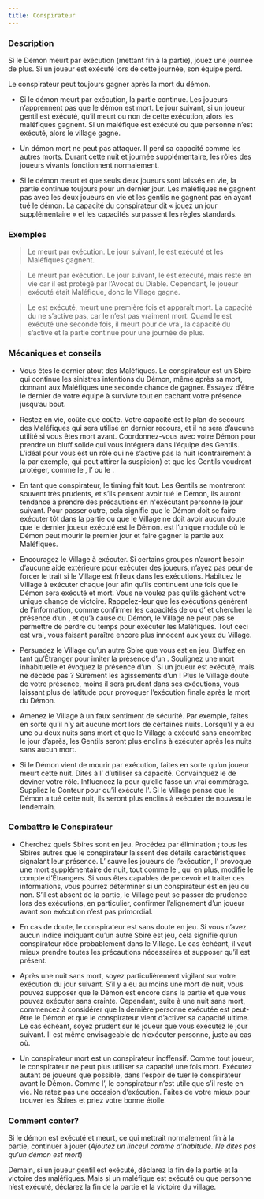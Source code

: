 ```yaml
---
title: Conspirateur
---
```



<Role CONSPIRATEUR header />

### Description

Si le Démon meurt par exécution (mettant fin à la partie), jouez une journée de plus. Si un joueur est exécuté lors de cette journée, son équipe perd.

Le conspirateur peut toujours gagner après la mort du démon.

-   Si le démon meurt par exécution, la partie continue. Les joueurs n’apprennent pas que le démon est mort. Le jour suivant, si un joueur gentil est exécuté, qu’il meurt ou non de cette exécution, alors les maléfiques gagnent. Si un maléfique est exécuté ou que personne n’est exécuté, alors le village gagne.

-   Un démon mort ne peut pas attaquer. Il perd sa capacité comme les autres morts. Durant cette nuit et journée supplémentaire, les rôles des joueurs vivants fonctionnent normalement.

-   Si le démon meurt et que seuls deux joueurs sont laissés en vie, la partie continue toujours pour un dernier jour. Les maléfiques ne gagnent pas avec les deux joueurs en vie et les gentils ne gagnent pas en ayant tué le démon. La capacité du conspirateur dit « jouez un jour supplémentaire » et les capacités surpassent les règles standards. 

### Exemples

> Le <Role SHABALOTH /> meurt par exécution. Le jour suivant, le <Role PROFESSEUR /> est exécuté et les Maléfiques gagnent.

> Le <Role PO /> meurt par exécution. Le jour suivant, le <Role PARRAIN /> est exécuté, mais reste en vie car il est protégé par l’Avocat du Diable. Cependant, le joueur exécuté était Maléfique, donc le Village gagne.

> Le <Role ZOMBUUL /> est exécuté, meurt une première fois et apparaît mort. La capacité du <Role CONSPIRATEUR /> ne s’active pas, car le <Role ZOMBUUL /> n’est pas vraiment mort. Quand le <Role ZOMBUUL /> est exécuté une seconde fois, il meurt pour de vrai, la capacité du <Role CONSPIRATEUR /> s’active et la partie continue pour une journée de plus.

### Mécaniques et conseils

- Vous êtes le dernier atout des Maléfiques. Le conspirateur est un Sbire qui continue les sinistres intentions du Démon, même après sa mort, donnant aux Maléfiques une seconde chance de gagner. Essayez d’être le dernier de votre équipe à survivre tout en cachant votre présence jusqu’au bout.

- Restez en vie, coûte que coûte. Votre capacité est le plan de secours des Maléfiques qui sera utilisé en dernier recours, et il ne sera d’aucune utilité si vous êtes mort avant. Coordonnez-vous avec votre Démon pour prendre un bluff solide qui vous intégrera dans l’équipe des Gentils. L’idéal pour vous est un rôle qui ne s’active pas la nuit (contrairement à la <Role FEMME_DE_CHAMBRE /> par exemple, qui peut attirer la suspicion) et que les Gentils voudront protéger, comme le <Role PACIFISTE />, l’<Role HERBORISTE /> ou le <Role MENESTREL />.

- En tant que conspirateur, le timing fait tout. Les Gentils se montreront souvent très prudents, et s’ils pensent avoir tué le Démon, ils auront tendance à prendre des précautions en n'exécutant personne le jour suivant. Pour passer outre, cela signifie que le Démon doit se faire exécuter tôt dans la partie ou que le Village ne doit avoir aucun doute que le dernier joueur exécuté est le Démon. <Module BAD_MOON_RISING /> est l’unique module où le Démon peut mourir le premier jour et faire gagner la partie aux Maléfiques.

- Encouragez le Village à exécuter. Si certains groupes n’auront besoin d’aucune aide extérieure pour exécuter des joueurs, n’ayez pas peur de forcer le trait si le Village est frileux dans les exécutions. Habituez le Village à exécuter chaque jour afin qu’ils continuent une fois que le Démon sera exécuté et mort. Vous ne voulez pas qu’ils gâchent votre unique chance de victoire. Rappelez-leur que les exécutions génèrent de l’information, comme confirmer les capacités de <Role MARIN /> ou d’<Role HERBORISTE /> et chercher la présence d’un <Role AVOCAT_DU_DIABLE />, et qu’à cause du Démon, le Village ne peut pas se permettre de perdre du temps pour exécuter les Maléfiques. Tout ceci est vrai, vous faisant paraître encore plus innocent aux yeux du Village.

- Persuadez le Village qu’un autre Sbire que vous est en jeu. Bluffez en tant qu’Étranger pour imiter la présence d’un <Role PARRAIN />. Soulignez une mort inhabituelle et évoquez la présence d’un <Role ASSASSIN />. Si un joueur est exécuté, mais ne décède pas ? Sûrement les agissements d’un <Role AVOCAT_DU_DIABLE /> ! Plus le Village doute de votre présence, moins il sera prudent dans ses exécutions, vous laissant plus de latitude pour provoquer l’exécution finale après la mort du Démon.

- Amenez le Village à un faux sentiment de sécurité. Par exemple, faites en sorte qu’il n’y ait aucune mort lors de certaines nuits. Lorsqu’il y a eu une ou deux nuits sans mort et que le Village a exécuté sans encombre le jour d’après, les Gentils seront plus enclins à exécuter après les nuits sans aucun mort.

- Si le Démon vient de mourir par exécution, faites en sorte qu’un joueur meurt cette nuit. Dites à l’<Role ASSASSIN /> d’utiliser sa capacité. Convainquez le <Role PARIEUR /> de deviner votre rôle. Influencez la <Role COMMERE /> pour qu’elle fasse un vrai commérage. Suppliez le Conteur pour qu’il exécute l'<Role INVENTEUR />. Si le Village pense que le Démon a tué cette nuit, ils seront plus enclins à exécuter de nouveau le lendemain.

### Combattre le Conspirateur

- Cherchez quels Sbires sont en jeu. Procédez par élimination ; tous les Sbires autres que le conspirateur laissent des détails caractéristiques signalant leur présence. L’<Role AVOCAT_DU_DIABLE /> sauve les joueurs de l’exécution, l’<Role ASSASSIN /> provoque une mort supplémentaire de nuit, tout comme le <Role PARRAIN />, qui en plus, modifie le compte d’Étrangers. Si vous êtes capables de percevoir et traiter ces informations, vous pourrez déterminer si un conspirateur est en jeu ou non. S’il est absent de la partie, le Village peut se passer de prudence lors des exécutions, en particulier, confirmer l’alignement d’un joueur avant son exécution n’est pas primordial.

- En cas de doute, le conspirateur est sans doute en jeu. Si vous n’avez aucun indice indiquant qu’un autre Sbire est jeu, cela signifie qu’un conspirateur rôde probablement dans le Village. Le cas échéant, il vaut mieux prendre toutes les précautions nécessaires et supposer qu’il est présent.

- Après une nuit sans mort, soyez particulièrement vigilant sur votre exécution du jour suivant. S’il y a eu au moins une mort de nuit, vous pouvez supposer que le Démon est encore dans la partie et que vous pouvez exécuter sans crainte. Cependant, suite à une nuit sans mort, commencez à considérer que la dernière personne exécutée est peut-être le Démon et que le conspirateur vient d’activer sa capacité ultime. Le cas échéant, soyez prudent sur le joueur que vous exécutez le jour suivant. Il est même envisageable de n’exécuter personne, juste au cas où.

- Un conspirateur mort est un conspirateur inoffensif. Comme tout joueur, le conspirateur ne peut plus utiliser sa capacité une fois mort. Exécutez autant de joueurs que possible, dans l’espoir de tuer le conspirateur avant le Démon. Comme l’<Role AVOCAT_DU_DIABLE />, le conspirateur n’est utile que s’il reste en vie. Ne ratez pas une occasion d’exécution. Faites de votre mieux pour trouver les Sbires et priez votre bonne étoile.

### Comment conter?

Si le démon est exécuté et meurt, ce qui mettrait normalement fin à la partie, continuer à jouer (_Ajoutez un linceul comme d’habitude. Ne dites pas qu’un démon est mort_)

Demain, si un joueur gentil est exécuté, déclarez la fin de la partie et la victoire des maléfiques. Mais si un maléfique est exécuté ou que personne n’est exécuté, déclarez la fin de la partie et la victoire du village.